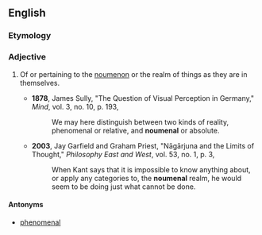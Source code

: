 ==English==

===Etymology===
{{rfe|lang=en}}

===Adjective===
{{en-adj|-}}

#{{context|philosophy|especially [[Kantianism]]}} Of or pertaining to the [[noumenon]] or the realm of things as they are in themselves.
#*'''1878''', James Sully, "The Question of Visual Perception in Germany," ''Mind'', vol. 3, no. 10, p. 193,
#*:We may here distinguish between two kinds of reality, phenomenal or relative, and '''noumenal''' or absolute.
#*'''2003''', Jay Garfield and Graham Priest, "Nāgārjuna and the Limits of Thought," ''Philosophy East and West'', vol. 53, no. 1, p. 3,
#*:When Kant says that it is impossible to know anything about, or apply any categories to, the '''noumenal''' realm, he would seem to be doing just what cannot be done.

====Antonyms====
*[[phenomenal]]